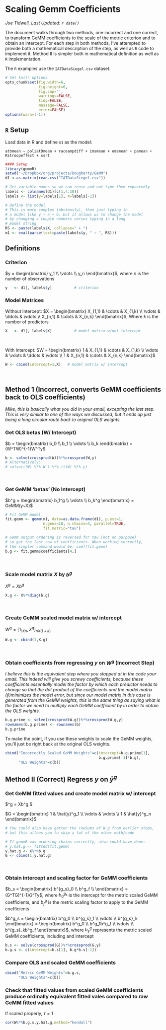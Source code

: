 <link rel="stylesheet" href="rmd_custom_style.css" />


Scaling Gemm Coefficients
========================================================
*Joe Tidwell, Last Updated: `r date()`*

The document walks through two methods, one incorrect and one correct, to transform GeMM coefficients to the scale of the metric criterion and to obtain an intercept. 
For each step in both methods, I've attempted to provide both a mathematical description of the step, as well as `R` code to implement it.
Method II is simpler both in mathematical definition as well as `R` implementation.

The `R` examples use the `IATDataSiegel.csv` dataset.

```r
# Set knitr options
opts_chunk$set(fig.width=6, 
               fig.height=6,
               fig.cap='',
               warnings=FALSE,
               tidy=FALSE,
               message=FALSE,
               error=FALSE)
options(warn=(-1))
```

## `R` Setup

Load data in R and define `m1` as the model:

`atbmean ~ poliatDmean + raceampdiff + imsmean + emsmean + pamean + Rstroopeffect + ssrt`

```r
#### Setup
library(gemmR)
setwd("~/Dropbox/org/projects/Dougherty/GeMM")
d1 <-as.matrix(read.csv("IATDataSiegel.csv"))

# Get variable names so we can reuse and not type them repeatedly
labels <- colnames(d1)[c(1,4:10)]
labels <- list(y=labels[1], X=labels[-1])

# Define the model
# This is more complex (obviously), than just typing in 
# a model like y ~ a + b, but it allows us to change the model
# by changing a couple numbers versus typing in a long
# model string
RS <- paste(labels$X, collapse=" + ")
m1 <- eval(parse(text=paste(labels$y, " ~ ", RS)))
```


## Definitions

### Criterion

$y = 
 \begin{bmatrix}
 y_1 \\
 \vdots \\
 y_n
 \end{bmatrix}$, where $n$ is the number of observations

```r
y   <- d1[, labels$y]          # criterion
```

### Model Matrices

Without Intercept:
$X = 
 \begin{bmatrix}
 X_{1,1} & \cdots & X_{1,k} \\
 \vdots  & \ddots & \vdots  \\
 X_{n,1} & \cdots & X_{n,k}
 \end{bmatrix}$, Where $k$ is the number of predictors


```r
X   <- d1[, labels$X]          # model matrix w/out intercept
```
<br />

With Intercept:
$W = 
 \begin{bmatrix}
 1 & X_{1,1} & \cdots & X_{1,k} \\
 \vdots & \vdots  & \ddots & \vdots  \\
 1 & X_{n,1} & \cdots & X_{n,k}
 \end{bmatrix}$

```r
W <- cbind(intercept=1,X)   # model matrix w/ intercept
```
<br />

## Method 1 (Incorrect, converts GeMM coefficients back to OLS coefficients)

*Mike, this is basically what you did in your email, excepting the last step. This is very similar to one of the ways we discussed, but it ends up just being a long circular route back to original OLS weights.*

### Get OLS betas (W/ Intercept)

$b = 
 \begin{bmatrix}
 b_0 \\
 b_1 \\
 \vdots \\
 b_k
 \end{bmatrix} = (W^TW)^{-1}W^Ty$

```r
b <- solve(crossprod(W))%*%crossprod(W,y)
# Alternatively: 
# solve(t(W) %*% W ) %*% (t(W) %*% y)
```
<br />

### Get GeMM 'betas' (No Intercept)
$b^g = 
 \begin{bmatrix}
 b_1^g \\
 \vdots \\
 b_k^g
 \end{bmatrix} = GeMM(y~X)$

```r
# Fit GeMM model
fit.gemm <- gemm(m1, data=as.data.frame(d1), p.est=1, 
                 n.gens=10, n.chains=4, parallel=TRUE, 
                 fit.metric="tau")

# Gemm output ordering is reversed for tau (not on purpose)
# so get the last row of coefficients. When working correctly,
# the simpler command would be: coef(fit.gemm)
b.g <- fit.gemm$coefficients[4,]
```
<br />

### Scale model matrix $X$ by $b^g$ 

$X^g = Xb^g$  

```r
X.g <- X%*%diag(b.g)
```
<br />

### Create GeMM scaled model matrix w/ intercept

$W^g = [1_{1Xn}, X^g]_{nX(1+k)}$

```r
W.g <- cbind(1,X.g)
```
<br />

### Obtain coefficients from regressing $y$ on $W^g$ (Incorrect Step)

*I believe this is the equivalent step where you stopped at in the code your email. This indeed will give you screwy coefficients, because these coefficients essentially model the factor by which each predictor needs to change so that the dot product of the coefficients and the model matrix ($\hat{y}$)minimizes the model error, but since our model matrix in this case is generated from the GeMM weights, this is the same thing as saying what is the factor we need to multiply each GeMM coefficient by in order to obtain the OLS weights.*

```r
b.g.prime <- solve(crossprod(W.g))%*%crossprod(W.g,y)
rownames(b.g.prime) <- rownames(b)
b.g.prime
```

To make the point, if you use these weights to scale the GeMM weights, you'll just be right back at the original OLS weights.

```r
cbind("Incorrectly Scaled GeMM Weights"=c(intercept=b.g.prime[1],
                                          b.g.prime[-1]*b.g),
      "OLS Weights"=c(b))
```

## Method II (Correct) Regress $y$ on $\hat{y}^g$

### Get GeMM fitted values and create model matrix w/ intercept

$\hat{y}^g = Xb^g $

$G = 
 \begin{bmatrix}
 1 & \hat{y}^g_1 \\
 \vdots & \vdots  \\
 1 & \hat{y}^g_n
 \end{bmatrix}$

```r
# You could also have gotten the rowSums of W.g from earlier steps,
# but this allows you to skip a lot of the other math/code

# If gemmR was ordering chains correctly, also could have done:
# y.hat.g <- fitted(fit.gemm)
y.hat.g <- X%*%b.g
G <- cbind(1,y.hat.g)
```
<br />

### Obtain intercept and scaling factor for GeMM coefficients

$b_s = 
 \begin{bmatrix}
 b^{g_s}_0 \\
 b^g_f  \\
 \end{bmatrix} = (G^TG)^{-1}G^Ty$, where $b^{g_s}_0$ is the intercept for the metric scaled GeMM coefficients, and $b^g_f$ is the metric scaling factor to apply to the GeMM coefficients

$b^g_s = 
\begin{bmatrix}
 b^g_0 \\
 b^{g_s}_1 \\
 \vdots \\
 b^{g_s}_k
 \end{bmatrix} = 
 \begin{bmatrix}
 b^g_0 \\
 b^g_1b^g_f \\
 \vdots \\
 b^{g_s}_kb^g_f
 \end{bmatrix}$, where $b^g_s$ represents the metric scaled GeMM coefficients, including and intercept

```r
b.s <- solve(crossprod(G))%*%crossprod(G,y)
b.g.s <- c(intercept=b.s[1], b.g*b.s[-1])
```

### Compare OLS and scaled GeMM coefficients

```r
cbind("Metric GeMM Weights"=b.g.s,
      "OLS Weights"=c(b))
```

### Check that fitted values from scaled GeMM coefficients produce ordinally equivalent fitted vales compared to raw GeMM fitted values

If scaled properly, $\tau = 1$

```r
cor(W%*%b.g.s,y.hat.g,method="kendall")
```
